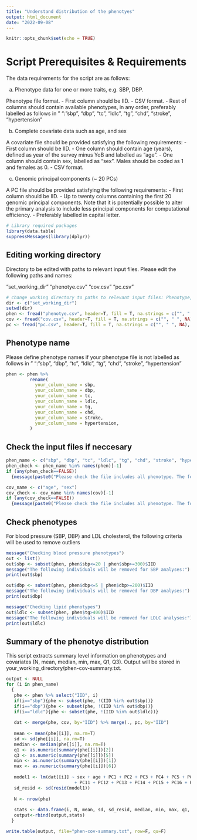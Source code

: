 ```yaml
---
title: "Understand distribution of the phenotyes"
output: html_document
date: "2022-09-08"
---
```


```r
knitr::opts_chunk$set(echo = TRUE)
```

# Script Prerequisites & Requirements

The data requirements for the script are as follows:

a) Phenotype data for one or more traits, e.g. SBP, DBP.

Phenotype file format.
- First column should be IID.
- CSV format.
- Rest of columns should contain available phenotypes, in any order, preferably labelled as follows in " ":
"sbp", "dbp", "tc", "ldlc", "tg", "chd", "stroke", "hypertension"

b) Complete covariate data such as age, and sex

A covariate file should be provided satisfying the following requirements:
- First column should be IID.
- One column should contain age (years), defined as year of the survey minus YoB and labelled as "age".
- One column should contain sex, labelled as "sex". Males should be coded as 1 and females as 0.
- CSV format.

c) Genomic principal components (~ 20 PCs)

A PC file should be provided satisfying the following requirements:
- First column should be IID.
- Up to twenty columns containing the first 20 genomic principal components. Note that it is potentially possible to alter the primary analysis to include less principal components for computational efficiency.
- Preferably labelled in capital letter.


```r
# Library required packages
library(data.table)
suppressMessages(library(dplyr))
```


## Editing working directory

Directory to be edited with paths to relevant input files.
Please edit the following paths and names:

"set_working_dir"
"phenotye.csv"
"cov.csv"
"pc.csv"

```r
# change working directory to paths to relevant input files: Phenotype, Covariates, PC scores
dir <- c("set_working_dir")
setwd(dir)
phen <- fread("phenotye.csv", header=T, fill = T, na.strings = c("", " ", NA), data.table = F, stringsAsFactors = FALSE)
cov <- fread("cov.csv", header=T, fill = T, na.strings = c("", " ", NA), data.table = F, stringsAsFactors = FALSE)
pc <- fread("pc.csv", header=T, fill = T, na.strings = c("", " ", NA), data.table = F, stringsAsFactors = FALSE)
```


## Phenotype name

Please define phenotype names if your phenotype file is not labelled as follows in " ":
"sbp", "dbp", "tc", "ldlc", "tg", "chd", "stroke", "hypertension"

```r
phen <- phen %>% 
         rename(
           your_column_name = sbp,
           your_column_name = dbp,
           your_column_name = tc,
           your_column_name = ldlc,
           your_column_name = tg,
           your_column_name = chd,
           your_column_name = stroke,
           your_column_name = hypertension,
         )
```


## Check the input files if neccesary 

```r
phen_name <- c("sbp", "dbp", "tc", "ldlc", "tg", "chd", "stroke", "hypertension")
phen_check <- phen_name %in% names(phen)[-1]
if (any(phen_check==FALSE))
  {message(paste0("Please check the file includes all phenotype. The following phenotypes are missing: ", phen_name[!phen_check]))}

cov_name <- c("age", "sex")
cov_check <- cov_name %in% names(cov)[-1]
if (any(cov_check==FALSE))
  {message(paste0("Please check the file includes all phenotype. The following phenotypes are missing: ", cov_name[!cov_check]))}
```


## Check phenotypes

For blood pressure (SBP, DBP) and LDL cholesterol, the following criteria will be used to remove outliers

```r
message("Checking blood pressure phenotypes")
out <- list()
out$sbp <- subset(phen, phen$sbp<=20 | phen$sbp>=300)$IID
message("The following individuals will be removed for SBP analyses:")
print(out$sbp)

out$dbp <- subset(phen, phen$dbp<=5 | phen$dbp>=200)$IID
message("The following individuals will be removed for DBP analyses:")
print(out$dbp)

message("Checking lipid phenotypes")
out$ldlc <- subset(phen, phen$tg>400)$IID
message("The following individuals will be removed for LDLC analyses:")
print(out$ldlc)
```



## Summary of the phenotye distribution

This script extracts summary level information on phenotypes and covariates (N, mean, median, min, max, Q1, Q3).
Output will be stored in your_working_directory/phen-cov-summary.txt.

```r
output <- NULL
for (i in phen_name)
  {
   phe <- phen %>% select("IID", i)
   if(i=="sbp"){phe <- subset(phe, !(IID %in% out$sbp))}
   if(i=="dbp"){phe <- subset(phe, !(IID %in% out$dbp))}
   if(i=="ldlc"){phe <- subset(phe, !(IID %in% out$ldlc))}
   
   dat <- merge(phe, cov, by="IID") %>% merge(., pc, by="IID")
   
   mean <- mean(phe[[i]], na.rm=T)
   sd <- sd(phe[[i]], na.rm=T)
   median <- median(phe[[i]], na.rm=T)
   q1 <- as.numeric(summary(phe[[i]])[2])
   q3 <- as.numeric(summary(phe[[i]])[5])
   min <- as.numeric(summary(phe[[i]])[1])
   max <- as.numeric(summary(phe[[i]])[6])
  
   model1 <- lm(dat[[i]] ~ sex + age + PC1 + PC2 + PC3 + PC4 + PC5 + PC6 + PC7 + PC8 + PC9 + PC10
                          + PC11 + PC12 + PC13 + PC14 + PC15 + PC16 + PC17 + PC18 + PC19 + PC20, data = dat)
   sd_resid <- sd(resid(model1))
 
   N <- nrow(phe)
   
   stats <- data.frame(i, N, mean, sd, sd_resid, median, min, max, q1, q3)
   output<-rbind(output,stats)
  }

write.table(output, file="phen-cov-summary.txt", row=F, qu=F)
```
